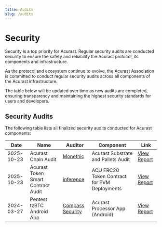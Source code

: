 ```yaml
---
title: Audits
slug: /audits
---
```


# Security

Security is a top priority for Acurast. Regular security audits are conducted security to ensure the safety and reliability the Acurast protocol, its components and infrastructure.

As the protocol and ecosystem continue to evolve, the Acurast Association is committed to conduct regular security audits across all components of the Acurast infrastructure.

The table below will be updated over time as new audits are completed, ensuring transparency and maintaining the highest security standards for users and developers.

## Security Audits

The following table lists all finalized security audits conducted for Acurast components:

| Date       | Name                               | Auditor                                               | Component                                    | Link                                                                     |
| ---------- | ---------------------------------- | ----------------------------------------------------- | -------------------------------------------- | ------------------------------------------------------------------------ |
| 2025-10-23 | Acurast Chain Audit                | [Monethic](https://monethic.io/)                      | Acurast Substrate and Pallets Audit          | [View Report](/audits/20251023_Monoethic_Substrate.pdf)                  |
| 2025-10-23 | Acurast Token Smart Contract Audit | [inference](https://inference.ag/)                    | ACU ERC20 Token Contract for EVM Deployments | [View Report](/audits/20250210_InferenceAG_AcurastERC20Token.pdf)        |
| 2024-03-27 | Pentest tzBTC Android App          | [Compass Security](https://www.compass-security.com/) | Acurast Processor App (Android)              | [View Report](/audits/20240327_Compass_Security_Processor_App_xcBTC.pdf) |
